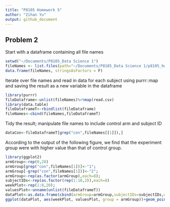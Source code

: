 ```yaml
---
title: "P8105 Homework 5"
author: "Zihan Yu"
output: github_document
---
```


## Problem 2

Start with a dataframe containing all file names
```r
setwd("~/Documents/P8105_Data Science 1")
fileNames <- list.files(path="~/Documents/P8105_Data Science 1/p8105_hw5_zy2443/data",full.names = TRUE,recursive = TRUE)
data.frame(fileNames, stringsAsFactors = F)
```

Iterate over file names and read in data for each subject using purrr::map and saving the result as a new variable in the dataframe
```r
library(purrr)
fileDataframe<-unlist(fileNames)%>%map(read.csv)
library(data.table)
fileDataframeT<-rbindlist(fileDataframe)
fileNames<-cbind(fileNames,fileDataframeT)
```

Tidy the result; manipulate file names to include control arm and subject ID
```r
dataCon<-fileDataframeT[grep("con",fileNames[[1]]),]
```

According to the output of the following figure, we find that the experiment group were with higher value than that of control group.
```r
library(ggplot2)
armGroup<-rep(0,20)
armGroup[grep("con",fileNames[1])]<-"1";
armGroup[-grep("con",fileNames[1])]<-"2";
armGroup<-rep(as.factor(armGroup),each=8);
subjectIDs<-rep(as.factor(rep(1:10,2)),each=8)
weekPlot<-rep(1:8,20);
valuesPlot<-unname(unlist(fileDataframeT))
dataPlot<-as.data.frame(cbind(armGroup=armGroup,subjectIDs=subjectIDs,weekPlot=weekPlot,valuesPlot=valuesPlot))
ggplot(dataPlot, aes(weekPlot, valuesPlot, group = armGroup))+geom_point() +  geom_line(aes(colour = armGroup))
```

